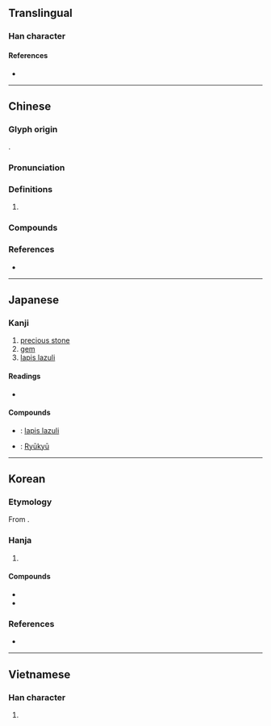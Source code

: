{{character info}}
==Translingual==

===Han character===
{{Han char|rn=96|rad=玉|as=07|sn=10|four=10113|canj=MGYIU|ids=⿰⺩㐬}}

====References====
* {{Han ref|kx=0733.080|dkj=20978|hdz=21118.090|uh=7409|ud=29705|bh=AF5B|bd=44891}}

----

==Chinese==
{{zh-forms|alt=瑠,璢,𤩾}}

===Glyph origin===
{{Han etym}}
{{Han compound|玉|alt1=⺩|㐬|ls=psc|c1=s|t1=jade|c2=p}}.

===Pronunciation===
{{zh-pron
|m=liú
|c=lau4
|h=pfs=
|md=
|mn=liû
|w=
|mc=y
|oc=y
|cat=n
}}

===Definitions===
{{zh-hanzi}}

# {{zh-used in|琉璃}}

===Compounds===
{{zh-der|琉璃燈|萬頃琉璃|琉璃|琉璃珠|琉璃工藝|琉璃磚|琉璃瓦|琉璃球兒|琉璃喇叭|琉球群島|琉璃廠|淨琉璃|琉特琴|帛琉|琉球}}

===References===
* {{R:yue:Hanzi}}

----

==Japanese==

===Kanji===
{{ja-kanji|grade=8|rs=玉07}}

# [[precious stone]]
# [[gem]]
# [[lapis lazuli]]

====Readings====
* {{ja-readings
|goon=る
|kanon=りゅう<りう
|kun=
|nanori=
}}

====Compounds====
* {{ja-r|琉璃|るり}}: [[lapis lazuli]]
* {{ja-r|琉球|りゅうきゅう}}: [[Ryūkyū]]

----

==Korean==

===Etymology===
From {{der|ko|ltc|-}} {{ltc-l|琉}}. {{hanja-hunmong|류|lyu|金寳}}

===Hanja===
{{ko-hanja-search}}
{{ko-hanja|유리|류||유}}

# {{hanja form of|[[류]]/[[유]]|[[glass]]}}

====Compounds====
{{der-top|Compounds}}
* {{ko-l|유리|[[glass]]|琉璃}}
* {{ko-l|유리창|琉璃窓}}
{{der-bottom}}

===References===
* {{R:hanjadoc|7343}}

----

==Vietnamese==

===Han character===
{{vi-readings|rs=玉07|reading=lưu}}

# {{rfdef|vi|sort=玉07}}